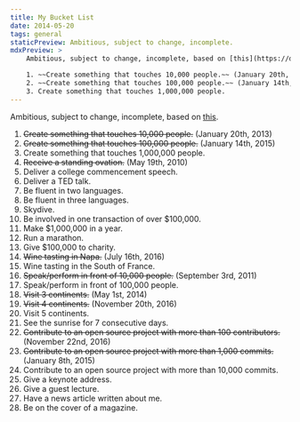 ```yaml
---
title: My Bucket List
date: 2014-05-20
tags: general
staticPreview: Ambitious, subject to change, incomplete.
mdxPreview: >
    Ambitious, subject to change, incomplete, based on [this](https://dcurt.is/bucket-list).

    1. ~~Create something that touches 10,000 people.~~ (January 20th, 2013)
    2. ~~Create something that touches 100,000 people.~~ (January 14th, 2015)
    3. Create something that touches 1,000,000 people.
---
```


Ambitious, subject to change, incomplete, based on [this](https://dcurt.is/bucket-list).

1. ~~Create something that touches 10,000 people.~~ (January 20th, 2013)
1. ~~Create something that touches 100,000 people.~~ (January 14th, 2015)
1. Create something that touches 1,000,000 people.
1. ~~Receive a standing ovation.~~ (May 19th, 2010)
1. Deliver a college commencement speech.
1. Deliver a TED talk.
1. Be fluent in two languages.
1. Be fluent in three languages.
1. Skydive.
1. Be involved in one transaction of over $100,000.
1. Make $1,000,000 in a year.
1. Run a marathon.
1. Give $100,000 to charity.
1. ~~Wine tasting in Napa.~~ (July 16th, 2016)
1. Wine tasting in the South of France.
1. ~~Speak/perform in front of 10,000 people.~~ (September 3rd, 2011)
1. Speak/perform in front of 100,000 people.
1. ~~Visit 3 continents.~~ (May 1st, 2014)
1. ~~Visit 4 continents.~~ (November 20th, 2016)
1. Visit 5 continents.
1. See the sunrise for 7 consecutive days.
1. ~~Contribute to an open source project with more than 100 contributors.~~ (November 22nd, 2016)
1. ~~Contribute to an open source project with more than 1,000 commits.~~ (January 8th, 2015)
1. Contribute to an open source project with more than 10,000 commits.
1. Give a keynote address.
1. Give a guest lecture.
1. Have a news article written about me.
1. Be on the cover of a magazine.
